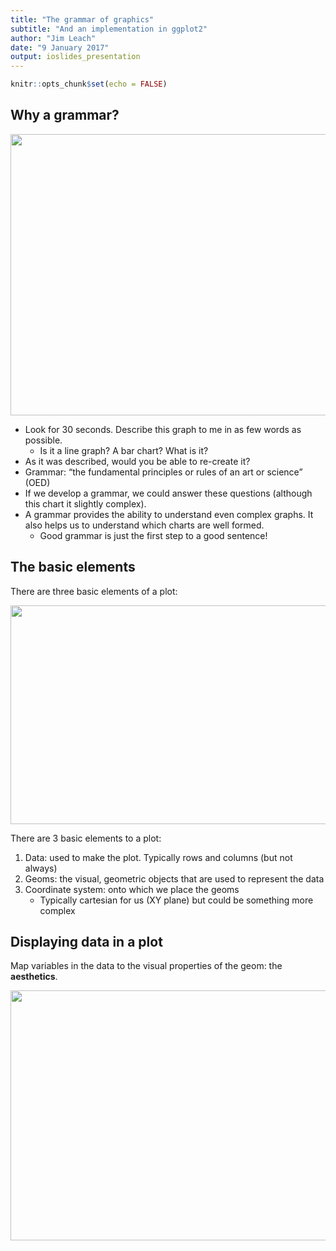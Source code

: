 ```yaml
---
title: "The grammar of graphics"
subtitle: "And an implementation in ggplot2"
author: "Jim Leach"
date: "9 January 2017"
output: ioslides_presentation
---
```


```r
knitr::opts_chunk$set(echo = FALSE)
```

## Why a grammar? {.centered}

<img src="./resources/weather-example.png" height="450" width="1000">

<div class="notes">
* Look for 30 seconds. Describe this graph to me in as few words as possible.
    * Is it a line graph? A bar chart? What is it?
* As it was described, would you be able to re-create it?
* Grammar: “the fundamental principles or rules of an art or science” (OED)
* If we develop a grammar, we could answer these questions (although this chart it slightly complex).
* A grammar provides the ability to understand even complex graphs. It also helps us
to understand which charts are well formed.
    * Good grammar is just the first step to a good sentence!
</div>

## The basic elements

There are three basic elements of a plot:

<img src="./resources/basic-elements.png" height="350" width="900" style="margin:0px auto;display:block">

<div class="notes">
There are 3 basic elements to a plot:

1. Data: used to make the plot. Typically rows and columns (but not always)
2. Geoms: the visual, geometric objects that are used to represent the data
3. Coordinate system: onto which we place the geoms
    * Typically cartesian for us (XY plane) but could be something more complex
</div>


## Displaying data in a plot

Map variables in the data to the visual properties of the geom: the __aesthetics__.

<img src="./resources/basic-mapping.png" height="400" width="900" style="margin:0px auto;display:block">




